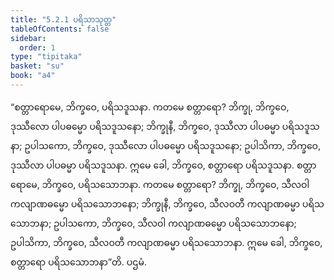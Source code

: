 ```yaml
---
title: "5.2.1 ပရိသာသုတ္တ"
tableOfContents: false
sidebar:
  order: 1
type: "tipitaka"
basket: "su"
book: "a4"
---
```



<DynamicBreadcrumb />

<Division number="211" book="a4" e="ch" v="15" p="547">

<Paragraph number="1373" book="a4">
“စတ္တာရောမေ, ဘိက္ခဝေ, ပရိသဒူသနာ. ကတမေ စတ္တာရော? ဘိက္ခု, ဘိက္ခဝေ, ဒုဿီလော ပါပဓမ္မော ပရိသဒူသနော; ဘိက္ခုနီ, ဘိက္ခဝေ, ဒုဿီလာ ပါပဓမ္မာ ပရိသဒူသနာ; ဥပါသကော, ဘိက္ခဝေ, ဒုဿီလော ပါပဓမ္မော ပရိသဒူသနော; ဥပါသိကာ, ဘိက္ခဝေ, ဒုဿီလာ ပါပဓမ္မာ ပရိသဒူသနာ. ဣမေ ခေါ, ဘိက္ခဝေ, စတ္တာရော ပရိသဒူသနာ.
</Paragraph>

<Paragraph number="1374" book="a4">
စတ္တာရောမေ, ဘိက္ခဝေ, ပရိသသောဘနာ. ကတမေ စတ္တာရော? ဘိက္ခု, ဘိက္ခဝေ, သီလဝါ ကလျာဏဓမ္မော ပရိသသောဘနော; ဘိက္ခုနီ, ဘိက္ခဝေ, သီလဝတီ ကလျာဏဓမ္မာ ပရိသသောဘနာ; ဥပါသကော, ဘိက္ခဝေ, သီလဝါ ကလျာဏဓမ္မော ပရိသသောဘနော; ဥပါသိကာ, ဘိက္ခဝေ, သီလဝတီ ကလျာဏဓမ္မာ ပရိသသောဘနာ. ဣမေ ခေါ, ဘိက္ခဝေ, စတ္တာရော ပရိသသောဘနာ”တိ.

</Paragraph>
</Division>

<Paragraph number="1375" type="center" book="a4">
ပဌမံ.
</Paragraph>